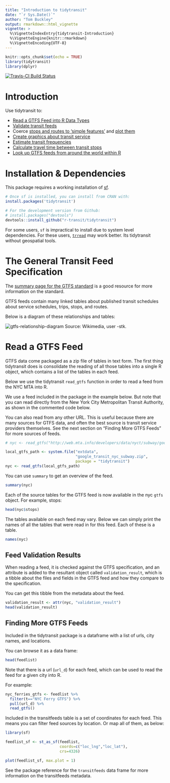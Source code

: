 ```yaml
---
title: "Introduction to tidytransit"
date: "`r Sys.Date()`"
author: "Tom Buckley"
output: rmarkdown::html_vignette
vignette: >
  %\VignetteIndexEntry{tidytransit-Introduction}
  %\VignetteEngine{knitr::rmarkdown}
  %\VignetteEncoding{UTF-8}
---
```


```r
knitr::opts_chunk$set(echo = TRUE)
library(tidytransit)
library(dplyr)
```
[![Travis-CI Build
Status](https://travis-ci.com/r-transit/tidytransit.svg?branch=master)](https://travis-ci.com/r-transit/tidytransit)
<!-- [![CRAN -->
<!-- status](https://www.r-pkg.org/badges/version/tidytransit?)](https://cran.r-project.org/package=tidytransit) -->

# Introduction

Use tidytransit to:

- [Read a GTFS Feed into R Data Types](http://tidytransit.r-transit.org/articles/introduction.html#read-gtfs-data)
- [Validate transit feeds](http://tidytransit.r-transit.org/articles/introduction.html#feed-validation-results)
- Coerce [stops and routes to 'simple features'](http://tidytransit.r-transit.org/reference/get_stops_geometry.html) and [plot them](http://tidytransit.r-transit.org/reference/plot.gtfs.html)
- [Create graphics about transit service](http://tidytransit.r-transit.org/articles/servicepatterns.html)
- [Estimate transit frequencies](http://tidytransit.r-transit.org/articles/frequency.html)
- [Calculate travel time between transit stops](http://tidytransit.r-transit.org/reference/raptor.html)
- [Look up GTFS feeds from around the world within R](http://tidytransit.r-transit.org/articles/introduction.html#finding-more-gtfs-feeds)

# Installation & Dependencies

This package requires a working installation of [sf](https://github.com/r-spatial/sf#installing). 

```r
# Once sf is installed, you can install from CRAN with: 
install.packages('tidytransit')

# For the development version from Github:
# install.packages("devtools")
devtools::install_github("r-transit/tidytransit")
```

For some users, `sf` is impractical to install due to system level dependencies. For these users, [`trread`](https://github.com/r-transit/trread) may work better. Its tidytransit without geospatial tools. 

# The General Transit Feed Specification

The [summary page for the GTFS standard](https://developers.google.com/transit/gtfs/#overview-of-a-gtfs-feed) is a good resource for more information on the standard.  

GTFS feeds contain many linked tables about published transit schedules about service schedules, trips, stops, and routes. 

Below is a diagram of these relationships and tables:

![gtfs-relationship-diagram](figures/GTFS_class_diagram.svg.png)
Source: Wikimedia, user -stk. 

# Read a GTFS Feed

GTFS data come packaged as a zip file of tables in text form. The first thing tidytransit does is consolidate the reading of all those tables into a single R object, which contains a list of the tables in each feed. 

Below we use the tidytransit `read_gtfs` function in order to read a feed from the NYC MTA into R. 

We use a feed included in the package in the example below. But note that you can read directly from the New York City Metropolitan Transit Authority, as shown in the commented code below. 

You can also read from any other URL. This is useful because there are many sources for GTFS data, and often the best source is transit service providers themselves. See the next section on "Finding More GTFS Feeds" for more sources of feeds. 

```r
# nyc <- read_gtfs("http://web.mta.info/developers/data/nyct/subway/google_transit.zip")

local_gtfs_path <- system.file("extdata", 
                               "google_transit_nyc_subway.zip", 
                               package = "tidytransit")
nyc <- read_gtfs(local_gtfs_path)
```

You can use `summary` to get an overview of the feed.

```r
summary(nyc)
```

Each of the source tables for the GTFS feed is now available in the nyc `gtfs` object. For
example, stops:

```r
head(nyc$stops)
```

The tables available on each feed may vary. Below we can simply print the names of all the 
tables that were read in for this feed. Each of these is a table.

```r
names(nyc)
```

## Feed Validation Results

When reading a feed, it is checked against the GTFS specification, and an attribute is added to the resultant object called `validation_result`, which is a tibble about the files and fields in the GTFS feed and how they compare to the specification. 

You can get this tibble from the metadata about the feed. 

```r
validation_result <- attr(nyc, "validation_result")
head(validation_result)
```

## Finding More GTFS Feeds

Included in the tidytransit package is a dataframe with a list of urls, city names, and locations. 

You can browse it as a data frame:

```r
head(feedlist)
```

Note that there is a url (`url_d`) for each feed, which can be used to read the feed for a given city into R. 

For example:

```r
nyc_ferries_gtfs <- feedlist %>% 
  filter(t=="NYC Ferry GTFS") %>%
  pull(url_d) %>%
  read_gtfs()
```

Included in the transitfeeds table is a set of coordinates for each feed. This means you can filter feed sources by location. Or map all of them, as below:

```r
library(sf)

feedlist_sf <- st_as_sf(feedlist,
                        coords=c("loc_lng","loc_lat"),
                        crs=4326)

plot(feedlist_sf, max.plot = 1)
```

See the package reference for the `transitfeeds` data frame for more information on the transitfeeds metadata.